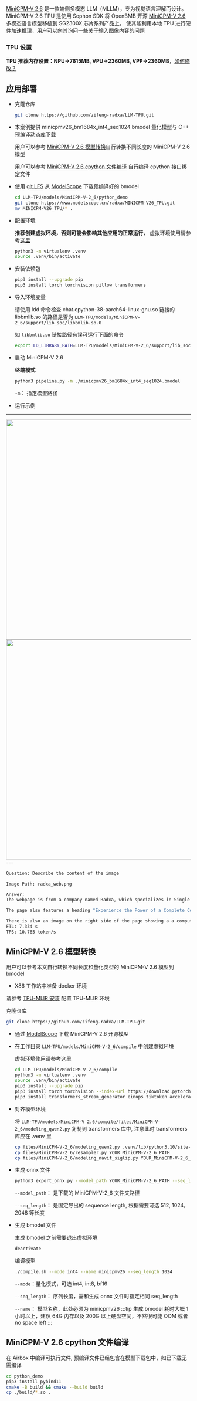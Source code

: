 [MiniCPM-V 2.6](https://github.com/OpenBMB/MiniCPM-V) 是一款端侧多模态 LLM（MLLM），专为视觉语言理解而设计。MiniCPM-V 2.6 TPU 是使用 Sophon SDK 将 OpenBMB 开源 [MiniCPM-V 2.6](https://github.com/OpenBMB/MiniCPM-V) 多模态语言模型移植到 SG2300X 芯片系列产品上，
使其能利用本地 TPU 进行硬件加速推理，用户可以向其询问一些关于输入图像内容的问题

### TPU 设置

**TPU 推荐内存设置：NPU->7615MB, VPU->2360MB, VPP->2360MB**，[如何修改？](../ai-tools/memory_allocate)

## 应用部署

- 克隆仓库

  ```bash
  git clone https://github.com/zifeng-radxa/LLM-TPU.git
  ```

- 本案例提供 minicpmv26_bm1684x_int4_seq1024.bmodel 量化模型与 C++ 预编译动态库下载

  用户可以参考 [MiniCPM-V 2.6 模型转换](#minicpm-v-26-模型转换)自行转换不同长度的 MiniCPM-V 2.6 模型

  用户可以参考 [MiniCPM-V 2.6 cpython 文件编译](#minicpm-v-26-cpython-文件编译) 自行编译 cpython 接口绑定文件

- 使用 [git LFS](https://git-lfs.com/) 从 [ModelScope](https://modelscope.cn/models/radxa/MINICPM-V26_TPU) 下载预编译好的 bmodel
  ```bash
  cd LLM-TPU/models/MiniCPM-V-2_6/python_demo
  git clone https://www.modelscope.cn/radxa/MINICPM-V26_TPU.git
  mv MINICPM-V26_TPU/* .
  ```
- 配置环境

  **推荐创建虚拟环境，否则可能会影响其他应用的正常运行**， 虚拟环境使用请参考[这里](../ai-tools/virtualenv_usage)

  ```bash
  python3 -m virtualenv .venv
  source .venv/bin/activate
  ```

- 安装依赖包

  ```bash
  pip3 install --upgrade pip
  pip3 install torch torchvision pillow transformers
  ```

- 导入环境变量

  请使用 ldd 命令检查 chat.cpython-38-aarch64-linux-gnu.so 链接的 libbmlib.so 的路径是否为 `LLM-TPU/models/MiniCPM-V-2_6/support/lib_soc/libbmlib.so.0`

  如 `libbmlib.so` 链接路径有误可运行下面的命令

  ```bash
  export LD_LIBRARY_PATH=LLM-TPU/models/MiniCPM-V-2_6/support/lib_soc:$LD_LIBRARY_PATH
  ```

- 启动 MiniCPM-V 2.6

  **终端模式**

  ```bash
  python3 pipeline.py -m ./minicpmv26_bm1684x_int4_seq1024.bmodel
  ```

  `-m`： 指定模型路径

- 运行示例

---

<img width="600" src="/img/general-tutorial/tpu_ai/minicpmv_2.webp" />
<img width="600" src="/img/general-tutorial/tpu_ai/minicpmv_1.webp" />
---

```bash
Question: Describe the content of the image

Image Path: radxa_web.png

Answer:
The webpage is from a company named Radxa, which specializes in Single Board Computers (SBCs. The page is structured with a navigation bar at the top containing links to Home, Products, Blog, Services, Documentation, Support, and About. The main content of the page discusses Radxa Single Board Computers, highlighting their features of being complete computers built on a a single circuit board, featuring a microprocessor, memory, input/output (I/O), and other functions required for a a computer. They are described as compact and powerful, and can be used! to control your smart home, function as a game machine, or for endless DIY projects. The flexibility to modify! software! and connect a variety of peripherals is emphasized, positioning Radxa SBCs as the ultimate! all-in-one solution for any application! requiring a complete computer.

The page also features a heading "Experience the Power of a Complete Computer" and a paragraph that further explains that their single-board computers offer all the features you would expect from a traditional PC, including a variety of interfaces! such as 4 display output, wireless LAN connectivity, Bluetooth, and USB, as well as powerful processing power and memory in a compact design. With a wide range of sizes and configurations available, Radxa SBCs are the ultimate all-in-one solution for any application requiring a complete computer.

There is also an image on the right side of the page showing a a computer setup with a a computer board, a a fan, and a a keyboard and mouse, which likely represents a practical application of a Radxa Single Board Computer.
FTL: 7.334 s
TPS: 10.765 token/s

```

## MiniCPM-V 2.6 模型转换

用户可以参考本文自行转换不同长度和量化类型的 MiniCPM-V 2.6 模型到 bmodel

- X86 工作站中准备 docker 环境

请参考 [TPU-MLIR 安装](../../model-compile/tpu_mlir_env) 配置 TPU-MLIR 环境

克隆仓库

```bash
git clone https://github.com/zifeng-radxa/LLM-TPU.git
```

- 通过 [ModelScope](https://modelscope.cn/models/OpenBMB/MiniCPM-V-2_6/summary) 下载 MiniCPM-V 2.6 开源模型

- 在工作目录 `LLM-TPU/models/MiniCPM-V-2_6/compile` 中创建虚拟环境

  虚拟环境使用请参考[这里](../ai-tools/virtualenv_usage)

  ```bash
  cd LLM-TPU/models/MiniCPM-V-2_6/compile
  python3 -m virtualenv .venv
  source .venv/bin/activate
  pip3 install --upgrade pip
  pip3 install torch torchvision --index-url https://download.pytorch.org/whl/cpu
  pip3 install transformers_stream_generator einops tiktoken accelerate transformers==4.40.0 onnx

  ```

- 对齐模型环境

  将 `LLM-TPU/models/MiniCPM-V 2.6/compile/files/MiniCPM-V-2_6/modeling_qwen2.py` 复制到 transformers 库中,
  注意此时 transformers 库应在 .venv 里

  ```bash
  cp files/MiniCPM-V-2_6/modeling_qwen2.py .venv/lib/python3.10/site-packages/transformers/models/qwen2
  cp files/MiniCPM-V-2_6/resampler.py YOUR_MiniCPM-V-2_6_PATH
  cp files/MiniCPM-V-2_6/modeling_navit_siglip.py YOUR_MiniCPM-V-2_6_PATH
  ```

- 生成 onnx 文件

  ```bash
  python3 export_onnx.py --model_path YOUR_MiniCPM-V-2_6_PATH --seq_length 1024 --device cpu --image_file ../python_demo/test0.jpg
  ```

  `--model_path`： 是下载的 MiniCPM-V-2_6 文件夹路径

  `--seq_length`： 是固定导出的 sequence length, 根据需要可选 512, 1024，2048 等长度

- 生成 bmodel 文件

  生成 bmodel 之前需要退出虚拟环境

  ```bash
  deactivate
  ```

  编译模型

  ```bash
  ./compile.sh --mode int4 --name minicpmv26 --seq_length 1024
  ```

  `--mode`：量化模式，可选 int4, int8, bf16

  `--seq_length`： 序列长度，需和生成 onnx 文件时指定相同 seq_length

  `--name`： 模型名称，此处必须为 minicpmv26
  :::tip
  生成 bmodel 耗时大概 1 小时以上，建议 64G 内存以及 200G 以上硬盘空间，不然很可能 OOM 或者 no space left
  :::

## MiniCPM-V 2.6 cpython 文件编译

在 Airbox 中编译可执行文件, 预编译文件已经包含在模型下载包中，如已下载无需编译

```bash
cd python_demo
pip3 install pybind11
cmake -B build && cmake --build build
cp ./build/*.so .
```
